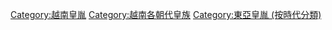 [[Category:越南皇胤|Category:越南皇胤]]
[[Category:越南各朝代皇族|Category:越南各朝代皇族]]
[[Category:東亞皇胤_(按時代分類)|Category:東亞皇胤 (按時代分類)]]